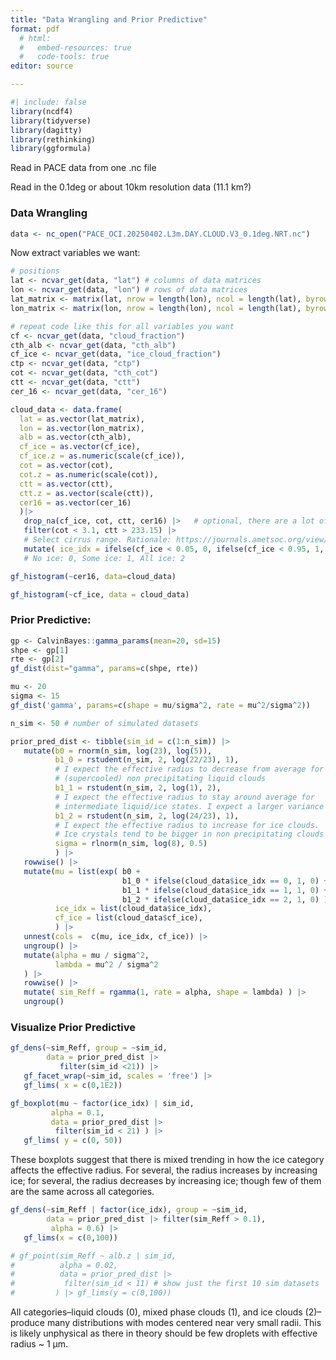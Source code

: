 ```yaml
---
title: "Data Wrangling and Prior Predictive"
format: pdf
  # html:
  #   embed-resources: true
  #   code-tools: true
editor: source

---
```


```r
#| include: false
library(ncdf4)
library(tidyverse)
library(dagitty)
library(rethinking)
library(ggformula)
```

Read in PACE data from one .nc file

Read in the 0.1deg or about 10km resolution data (11.1 km?)

### Data Wrangling
```r
data <- nc_open("PACE_OCI.20250402.L3m.DAY.CLOUD.V3_0.1deg.NRT.nc")
```

Now extract variables we want:

```r
# positions
lat <- ncvar_get(data, "lat") # columns of data matrices
lon <- ncvar_get(data, "lon") # rows of data matrices
lat_matrix <- matrix(lat, nrow = length(lon), ncol = length(lat), byrow = TRUE)
lon_matrix <- matrix(lon, nrow = length(lon), ncol = length(lat), byrow = FALSE)

# repeat code like this for all variables you want
cf <- ncvar_get(data, "cloud_fraction")
cth_alb <- ncvar_get(data, "cth_alb")
cf_ice <- ncvar_get(data, "ice_cloud_fraction")
ctp <- ncvar_get(data, "ctp")
cot <- ncvar_get(data, "cth_cot")
ctt <- ncvar_get(data, "ctt")
cer_16 <- ncvar_get(data, "cer_16")
```

```R

cloud_data <- data.frame(
  lat = as.vector(lat_matrix),
  lon = as.vector(lon_matrix),
  alb = as.vector(cth_alb),
  cf_ice = as.vector(cf_ice),
  cf_ice.z = as.numeric(scale(cf_ice)),
  cot = as.vector(cot),
  cot.z = as.numeric(scale(cot)),
  ctt = as.vector(ctt),
  ctt.z = as.vector(scale(ctt)),
  cer16 = as.vector(cer_16)
  )|>
   drop_na(cf_ice, cot, ctt, cer16) |>   # optional, there are a lot of NAs
   filter(cot < 3.1, ctt > 233.15) |> 
   # Select cirrus range. Rationale: https://journals.ametsoc.org/view/journals/amsm/58/1/amsmonographs-d-16-0010.1.pdf (pg 3)
   mutate( ice_idx = ifelse(cf_ice < 0.05, 0, ifelse(cf_ice < 0.95, 1, 2)) ) 
   # No ice: 0, Some ice: 1, All ice: 2

```

```r
gf_histogram(~cer16, data=cloud_data)

gf_histogram(~cf_ice, data = cloud_data)
```

### Prior Predictive:
```r
gp <- CalvinBayes::gamma_params(mean=20, sd=15)
shpe <- gp[1]
rte <- gp[2]
gf_dist(dist="gamma", params=c(shpe, rte))
```
```r
mu <- 20
sigma <- 15
gf_dist('gamma', params=c(shape = mu/sigma^2, rate = mu^2/sigma^2))
```

```r
n_sim <- 50 # number of simulated datasets

prior_pred_dist <- tibble(sim_id = c(1:n_sim)) |> 
   mutate(b0 = rnorm(n_sim, log(23), log(5)),
          b1_0 = rstudent(n_sim, 2, log(22/23), 1), 
          # I expect the effective radius to decrease from average for 
          # (supercooled) non precipitating liquid clouds 
          b1_1 = rstudent(n_sim, 2, log(1), 2),
          # I expect the effective radius to stay around average for 
          # intermediate liquid/ice states. I expect a larger variance here
          b1_2 = rstudent(n_sim, 2, log(24/23), 1), 
          # I expect the effective radius to increase for ice clouds. 
          # Ice crystals tend to be bigger in non precipitating clouds
          sigma = rlnorm(n_sim, log(8), 0.5)
          ) |>
   rowwise() |>
   mutate(mu = list(exp( b0 +
                         b1_0 * ifelse(cloud_data$ice_idx == 0, 1, 0) +
                         b1_1 * ifelse(cloud_data$ice_idx == 1, 1, 0) +
                         b1_2 * ifelse(cloud_data$ice_idx == 2, 1, 0) )),
          ice_idx = list(cloud_data$ice_idx),
          cf_ice = list(cloud_data$cf_ice),
          ) |>
   unnest(cols =  c(mu, ice_idx, cf_ice)) |>
   ungroup() |>
   mutate(alpha = mu / sigma^2,
          lambda = mu^2 / sigma^2
   ) |>
   rowwise() |>
   mutate( sim_Reff = rgamma(1, rate = alpha, shape = lambda) ) |>
   ungroup()
```


### Visualize Prior Predictive
```r
gf_dens(~sim_Reff, group = ~sim_id, 
        data = prior_pred_dist |>
           filter(sim_id <21)) |>
   gf_facet_wrap(~sim_id, scales = 'free') |>
   gf_lims( x = c(0,1E2))
```

```r
gf_boxplot(mu ~ factor(ice_idx) | sim_id,
         alpha = 0.1,
         data = prior_pred_dist |>
          filter(sim_id < 21) ) |>
   gf_lims( y = c(0, 50))
```

These boxplots suggest that there is mixed trending in how the ice category affects the effective radius. For several, the radius increases by increasing ice; for several, the radius decreases by increasing ice; though few of them are the same across all categories.

```R
gf_dens(~sim_Reff | factor(ice_idx), group = ~sim_id, 
        data = prior_pred_dist |> filter(sim_Reff > 0.1),
         alpha = 0.6) |>
   gf_lims(x = c(0,100))

# gf_point(sim_Reff ~ alb.z | sim_id,
#          alpha = 0.02,
#          data = prior_pred_dist |>
#           filter(sim_id < 11) # show just the first 10 sim datasets
#         ) |> gf_lims(y = c(0,100))
```
All categories--liquid clouds (0), mixed phase clouds (1), and ice clouds (2)--produce many distributions with modes centered near very small radii. This is likely unphysical as there in theory should be few droplets with effective radius ~ 1 $\mathrm{\mu}$m.
